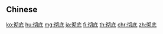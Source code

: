 {{also|徹底}}
==Chinese==
{{zh-see|徹底}}

[[ko:彻底]]
[[hu:彻底]]
[[mg:彻底]]
[[ja:彻底]]
[[fi:彻底]]
[[th:彻底]]
[[chr:彻底]]
[[zh:彻底]]